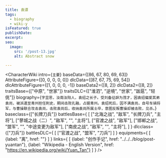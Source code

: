 ```yaml
---
title: 袁谭
tags:
  - biography
  - wiki-y
isFeatured: true
publishDate:
excerpt:
seo:
  image:
    src: '/post-13.jpg'
    alt: Abstract snow

---
```



<CharacterWiki
  intro={`主要`}
  baseData={[86, 67, 80, 69, 63]}
  AttributeFigure={[0, 0, 0, 0, 0]}
  dlcData={[87, 67, 75, 69, 54]}
  dlcAttributeFigure={[1, 0, 0, 0, -1]}
  baseData2={[8, 2]}
  dlcData2={[8, 2]}
  traitsBase={["中原", "世家"]}
  traitsDLC={["淮泗", "逆境", "世家", "跋扈", "轻佻"]}
  biography={`字显思，汝南汝阳人，袁绍之长子。受刘备征辟为茂才，因袁绍偏爱其弟袁尚，被派遣至青州担任刺史，期间击败孔融，占据青州。袁绍死后，因不满袁尚，自号车骑将军，与曹操联合攻击袁尚，击败袁尚后，收纳袁尚所属士卒，意图反叛曹操却被击败，见杀。`}
  baseclass={["长牌刀兵"]}
  battlesBase={
    [
      ["北海之战", "敌军", "长牌刀兵", "主将"],
      ["蓼城之战（二）", "敌军", "", "主将"],
      ["官渡之战", "敌军"],
      ["邯郸之战", "盟军", "", "中途变更为敌军"],
      ["南皮之战", "敌军", "", "主将"],
    ]
  }
  dlcclass={["刀兵"]}
  battlesDLC={
    [
      ["官渡之战", "盟军", "刀兵"]
    ]
  }
  equipments={
    [
      {label: "离", href: ""}
    ]
  }
  links={
    [
      {label: "创作手记", href: "../../../blog/post-yuantan"},
      {label: "Wikipedia - English Version", href: "https://en.wikipedia.org/wiki/Yuan_Tan"}
    ]
  }
/>
